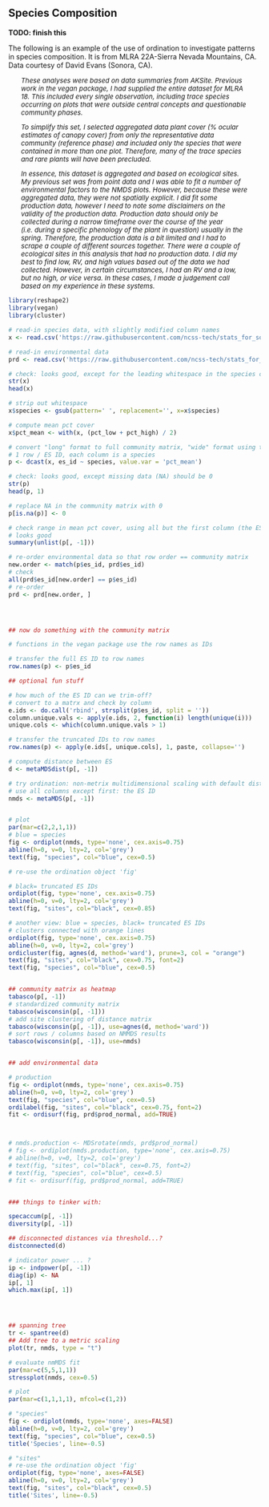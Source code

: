 
## Species Composition

**TODO: finish this**
  
  The following is an example of the use of ordination to investigate patterns in species composition. It is from MLRA 22A-Sierra Nevada Mountains, CA. Data courtesy of David Evans (Sonora, CA).

<div style="font-size:95%; font-style: italic; width: 90%; margin: auto;"><p>These analyses were based on data summaries from AKSite.  Previous work in the vegan package, I had supplied the entire dataset for MLRA 18.  This included every single observation, including trace species occurring on plots that were outside central concepts and questionable community phases.</p>
  <p>To simplify this set, I selected aggregated data plant cover (% ocular estimates of canopy cover) from only the representative data community (reference phase) and included only the species that were contained in more than one plot.  Therefore, many of the trace species and rare plants will have been precluded.</p>
  <p>In essence, this dataset is aggregated and based on ecological sites.  My previous set was from point data and I was able to fit a number of environmental factors to the NMDS plots.  However, because these were aggregated data, they were not spatially explicit.  I did fit some production data, however I need to note some disclaimers on the validity of the production data.  Production data should only be collected during a narrow timeframe over the course of the year (i.e. during a specific phenology of the plant in question) usually in the spring.  Therefore, the production data is a bit limited and I had to scrape a couple of different sources together.  There were a couple of ecological sites in this analysis that had no production data. I did my best to find low, RV, and high values based out of the data we had collected.  However, in certain circumstances, I had an RV and a low, but no high, or vice versa.  In these cases, I made a judgement call based on my experience in these systems.</p></div>
  
  
  
  ```r
library(reshape2)
library(vegan)
library(cluster)

# read-in species data, with slightly modified column names
x <- read.csv('https://raw.githubusercontent.com/ncss-tech/stats_for_soil_survey/master/data/clustering_and_ordination/Blue.csv', stringsAsFactors = FALSE)

# read-in environmental data
prd <- read.csv('https://raw.githubusercontent.com/ncss-tech/stats_for_soil_survey/master/data/clustering_and_ordination/Blue_env.csv', stringsAsFactors = FALSE)

# check: looks good, except for the leading whitespace in the species codes
str(x)
head(x)

# strip out whitespace
x$species <- gsub(pattern=' ', replacement='', x=x$species)

# compute mean pct cover
x$pct_mean <- with(x, (pct_low + pct_high) / 2)

# convert "long" format to full community matrix, "wide" format using the mean pct cover
# 1 row / ES ID, each column is a species
p <- dcast(x, es_id ~ species, value.var = 'pct_mean')

# check: looks good, except missing data (NA) should be 0
str(p)
head(p, 1)

# replace NA in the community matrix with 0
p[is.na(p)] <- 0

# check range in mean pct cover, using all but the first column (the ES ID)
# looks good
summary(unlist(p[, -1]))

# re-order environmental data so that row order == community matrix
new.order <- match(p$es_id, prd$es_id)
# check
all(prd$es_id[new.order] == p$es_id)
# re-order
prd <- prd[new.order, ]




## now do something with the community matrix

# functions in the vegan package use the row names as IDs

# transfer the full ES ID to row names
row.names(p) <- p$es_id

## optional fun stuff

# how much of the ES ID can we trim-off?
# convert to a matrx and check by column
e.ids <- do.call('rbind', strsplit(p$es_id, split = ''))
column.unique.vals <- apply(e.ids, 2, function(i) length(unique(i)))
unique.cols <- which(column.unique.vals > 1)

# transfer the truncated IDs to row names
row.names(p) <- apply(e.ids[, unique.cols], 1, paste, collapse='')

# compute distance between ES
d <- metaMDSdist(p[, -1])

# try ordination: non-metrix multidimensional scaling with default distance metric and standardization
# use all columns except first: the ES ID
nmds <- metaMDS(p[, -1])


# plot
par(mar=c(2,2,1,1))
# blue = species
fig <- ordiplot(nmds, type='none', cex.axis=0.75)
abline(h=0, v=0, lty=2, col='grey')
text(fig, "species", col="blue", cex=0.5)

# re-use the ordination object 'fig'

# black= truncated ES IDs
ordiplot(fig, type='none', cex.axis=0.75)
abline(h=0, v=0, lty=2, col='grey')
text(fig, "sites", col="black", cex=0.85)

# another view: blue = species, black= truncated ES IDs
# clusters connected with orange lines
ordiplot(fig, type='none', cex.axis=0.75)
abline(h=0, v=0, lty=2, col='grey')
ordicluster(fig, agnes(d, method='ward'), prune=3, col = "orange")
text(fig, "sites", col="black", cex=0.75, font=2)
text(fig, "species", col="blue", cex=0.5)


## community matrix as heatmap
tabasco(p[, -1])
# standardized community matrix
tabasco(wisconsin(p[, -1]))
# add site clustering of distance matrix
tabasco(wisconsin(p[, -1]), use=agnes(d, method='ward'))
# sort rows / columns based on NMMDS results
tabasco(wisconsin(p[, -1]), use=nmds)


## add environmental data

# production
fig <- ordiplot(nmds, type='none', cex.axis=0.75)
abline(h=0, v=0, lty=2, col='grey')
text(fig, "species", col="blue", cex=0.5)
ordilabel(fig, "sites", col="black", cex=0.75, font=2)
fit <- ordisurf(fig, prd$prod_normal, add=TRUE)



# nmds.production <- MDSrotate(nmds, prd$prod_normal)
# fig <- ordiplot(nmds.production, type='none', cex.axis=0.75)
# abline(h=0, v=0, lty=2, col='grey')
# text(fig, "sites", col="black", cex=0.75, font=2)
# text(fig, "species", col="blue", cex=0.5)
# fit <- ordisurf(fig, prd$prod_normal, add=TRUE)


### things to tinker with:

specaccum(p[, -1])
diversity(p[, -1])

## disconnected distances via threshold...?
distconnected(d)

# indicator power ... ?
ip <- indpower(p[, -1])
diag(ip) <- NA
ip[, 1]
which.max(ip[, 1])




## spanning tree
tr <- spantree(d)
## Add tree to a metric scaling 
plot(tr, nmds, type = "t")
```

```r
# evaluate nmMDS fit
par(mar=c(5,5,1,1))
stressplot(nmds, cex=0.5)
```

```r
# plot
par(mar=c(1,1,1,1), mfcol=c(1,2))

# "species"
fig <- ordiplot(nmds, type='none', axes=FALSE)
abline(h=0, v=0, lty=2, col='grey')
text(fig, "species", col="blue", cex=0.5)
title('Species', line=-0.5)

# "sites"
# re-use the ordination object 'fig'
ordiplot(fig, type='none', axes=FALSE)
abline(h=0, v=0, lty=2, col='grey')
text(fig, "sites", col="black", cex=0.5)
title('Sites', line=-0.5)
```



<!-- * [problems assoc. with too many dimensions](https://en.wikipedia.org/wiki/Clustering_high-dimensional_data) -->



